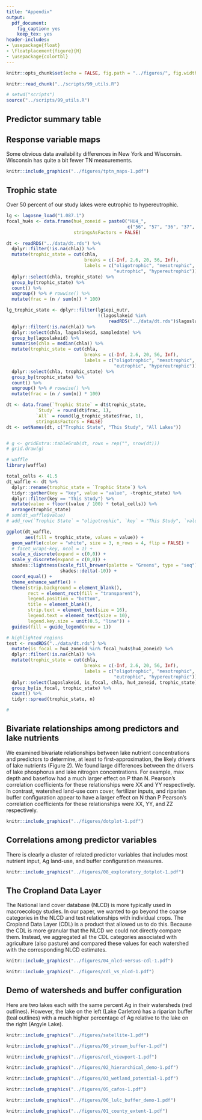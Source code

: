 ```yaml
---
title: "Appendix"
output:
  pdf_document:
    fig_caption: yes
    keep_tex: yes
header-includes: 
- \usepackage{float}
- \floatplacement{figure}{H}
- \usepackage{colortbl}
---
```


\arrayrulecolor{white}
```r
knitr::opts_chunk$set(echo = FALSE, fig.path = "../figures/", fig.width = 5, fig.height = 5, dev = c("pdf"))
```

```r
knitr::read_chunk("../scripts/99_utils.R")
```

```r
# setwd("scripts")
source("../scripts/99_utils.R")
```

\pagebreak

## Predictor summary table

\includegraphics[width=5in]{"../tables/01_predictors"}

\pagebreak

## Response variable maps

Some obvious data availability differences in New York and Wisconsin. Wisconsin has quite a bit fewer TN measurements.

```r
knitr::include_graphics("../figures/tptn_maps-1.pdf")
```

## Trophic state

Over 50 percent of our study lakes were eutrophic to hypereutrophic.

```r
lg <- lagosne_load("1.087.1")
focal_hu4s <- data.frame(hu4_zoneid = paste0("HU4_", 
                                             c("56", "57", "36", "37", "38")), 
                         stringsAsFactors = FALSE)

dt <- readRDS("../data/dt.rds") %>%
  dplyr::filter(!is.na(chla)) %>%
  mutate(trophic_state = cut(chla, 
                             breaks = c(-Inf, 2.6, 20, 56, Inf), 
                             labels = c("oligotrophic", "mesotrophic", 
                                        "eutrophic", "hypereutrophic"))) %>%
  dplyr::select(chla, trophic_state) %>%
  group_by(trophic_state) %>%
  count() %>%
  ungroup() %>% # rowwise() %>%
  mutate(frac = (n / sum(n)) * 100)

lg_trophic_state <- dplyr::filter(lg$epi_nutr, 
                                  !(lagoslakeid %in%
                                      readRDS("../data/dt.rds")$lagoslakeid)) %>%
  dplyr::filter(!is.na(chla)) %>%
  dplyr::select(chla, lagoslakeid, sampledate) %>%
  group_by(lagoslakeid) %>%
  summarise(chla = median(chla)) %>%
  mutate(trophic_state = cut(chla, 
                             breaks = c(-Inf, 2.6, 20, 56, Inf), 
                             labels = c("oligotrophic", "mesotrophic", 
                                        "eutrophic", "hypereutrophic"))) %>%
  dplyr::select(chla, trophic_state) %>%
  group_by(trophic_state) %>%
  count() %>%
  ungroup() %>% # rowwise() %>%
  mutate(frac = (n / sum(n)) * 100)

dt <- data.frame(`Trophic State` = dt$trophic_state, 
           `Study` = round(dt$frac, 1), 
           `All` = round(lg_trophic_state$frac, 1), 
           stringsAsFactors = FALSE)
dt <- setNames(dt, c("Trophic State", "This Study", "All Lakes"))


# g <- gridExtra::tableGrob(dt, rows = rep("", nrow(dt)))
# grid.draw(g)
```

```r
# waffle
library(waffle)

total_cells <- 41.5
dt_waffle <- dt %>% 
  dplyr::rename(trophic_state = `Trophic State`) %>%
  tidyr::gather(key = "key", value = "value", -trophic_state) %>%
  dplyr::filter(key == "This Study") %>%
  mutate(value = floor((value / 100) * total_cells)) %>%
  arrange(trophic_state)
# sum(dt_waffle$value)
# add_row(`Trophic State` = "oligotrophic", `key` = "This Study", `value` = 2) %>%

ggplot(dt_waffle,
       aes(fill = trophic_state, values = value)) +
  geom_waffle(color = "white", size = 3, n_rows = 4, flip = FALSE) +
  # facet_wrap(~key, ncol = 1) +
  scale_x_discrete(expand = c(0,0)) +
  scale_y_discrete(expand = c(0,0)) +
  shades::lightness(scale_fill_brewer(palette = "Greens", type = "seq"), 
                    shades::delta(-10)) +
  coord_equal() +
  theme_enhance_waffle() + 
  theme(strip.background = element_blank(), 
        rect = element_rect(fill = "transparent"), 
        legend.position = "bottom", 
        title = element_blank(), 
        strip.text = element_text(size = 16), 
        legend.text = element_text(size = 10), 
        legend.key.size = unit(0.5, "line")) + 
  guides(fill = guide_legend(nrow = 1))

# highlighted regions
test <- readRDS("../data/dt.rds") %>%
  mutate(is_focal = hu4_zoneid %in% focal_hu4s$hu4_zoneid) %>%
  dplyr::filter(!is.na(chla)) %>%
  mutate(trophic_state = cut(chla, 
                             breaks = c(-Inf, 2.6, 20, 56, Inf), 
                             labels = c("oligotrophic", "mesotrophic", 
                                        "eutrophic", "hypereutrophic"))) %>%
  dplyr::select(lagoslakeid, is_focal, chla, hu4_zoneid, trophic_state) %>%
  group_by(is_focal, trophic_state) %>%
  count() %>%
  tidyr::spread(trophic_state, n)
```

```r
# 
```

\pagebreak

## Bivariate relationships among predictors and lake nutrients

We examined bivariate relationships between lake nutrient concentrations and predictors to determine, at least to first-approximation, the likely drivers of lake nutrients (Figure 2). 
We found large differences between the drivers of lake phosphorus and lake nitrogen concentrations. 
For example, max depth and baseflow had a much larger effect on P than N. Pearson’s correlation coefficients for these relationships were XX and YY respectively. 
In contrast, watershed land-use corn cover, fertilizer inputs, and riparian buffer configuration appear to have a larger effect on N than P Pearson’s correlation coefficients for these relationships were XX, YY, and ZZ respectively. 

```r
knitr::include_graphics("../figures/dotplot-1.pdf")
```

\pagebreak

## Correlations among predictor variables

There is clearly a cluster of related predictor variables that includes most nutrient input, Ag land-use, and buffer configuration measures.

```r
knitr::include_graphics("../figures/08_exploratory_dotplot-1.pdf")
```

\pagebreak

## The Cropland Data Layer

The National land cover database (NLCD) is more typically used in macroecology studies. In our paper, we wanted to go beyond the coarse categories in the NLCD and test relationships with individual crops. The Cropland Data Layer (CDL) is a product that allowed us to do this. Because the CDL is more granular that the NLCD we could not directly compare them. Instead, we aggregated all the CDL categories associated with agriculture (also pasture) and compared these values for each watershed with the corresponding NLCD estimates.

```r
knitr::include_graphics("../figures/04_nlcd-versus-cdl-1.pdf")
```

```r
knitr::include_graphics("../figures/cdl_vs_nlcd-1.pdf")
```

\pagebreak

## Demo of watersheds and buffer configuration

Here are two lakes each with the same percent Ag in their watersheds (red outlines). However, the lake on the left (Lake Carleton) has a riparian buffer (teal outlines) with a much higher percentage of Ag relative to the lake on the right (Argyle Lake).

```r
knitr::include_graphics("../figures/satellite-1.pdf")
```

\pagebreak

```r
knitr::include_graphics("../figures/09_stream_buffer-1.pdf")
```

```r
knitr::include_graphics("../figures/cdl_viewport-1.pdf")
```

```r
knitr::include_graphics("../figures/02_hierarchical_demo-1.pdf")
```

```r
knitr::include_graphics("../figures/03_wetland_potential-1.pdf")
```

```r
knitr::include_graphics("../figures/05_cafos-1.pdf")
```

```r
knitr::include_graphics("../figures/06_lulc_buffer_demo-1.pdf")
```

```r
knitr::include_graphics("../figures/01_county_extent-1.pdf")
```